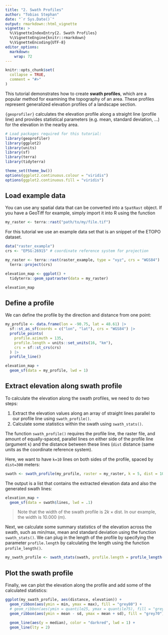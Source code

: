 ```yaml
---
title: "2. Swath Profiles"
author: "Tobias Stephan"
date: "`r Sys.Date()`"
output: rmarkdown::html_vignette
vignette: >
  %\VignetteIndexEntry{2. Swath Profiles}
  %\VignetteEngine{knitr::rmarkdown}
  %\VignetteEncoding{UTF-8}
editor_options: 
  markdown: 
    wrap: 72
---
```


```r
knitr::opts_chunk$set(
  collapse = TRUE,
  comment = "#>"
)
```

This tutorial demonstrates how to create **swath profiles**, which are a 
popular method for examining the topography of an
area. These profiles represent generalized elevation profiles of a
landscape section.

`{geoprofiler}` calculates the elevation profile along a straight line
(profile line) and provides statistical parameters (e.g. mean, standard
deviation, ...) for the elevation in the nearby area.

```r
# Load packages required for this tutorial:
library(geoprofiler)
library(ggplot2)
library(units)
library(sf)
library(terra)
library(tidyterra)

theme_set(theme_bw())
options(ggplot2.continuous.colour = "viridis")
options(ggplot2.continuous.fill = "viridis")
```

## Load example data

You can use any spatial data that can be converted into a `SpatRast`
object. If you have a GeoTiff for example, simply import it into R using
the function

```r
my_raster <- terra::rast("path/to/my/file.tif")
```

For this tutorial we use an example data set that is an snippet of the
ETOPO dataset.

```r
data("raster_example")
crs <- "EPSG:26915" # coordinate reference system for projection

my_raster <- terra::rast(raster_example, type = "xyz", crs = "WGS84") |>
  terra::project(crs)

elevation_map <- ggplot() +
  tidyterra::geom_spatraster(data = my_raster)

elevation_map
```

## Define a profile

We can define the profile by the direction and distance from one point:

```r
my_profile <- data.frame(lon = -90.75, lat = 48.61) |>
  sf::st_as_sf(coords = c("lon", "lat"), crs = "WGS84") |>
  profile_points(
    profile.azimuth = 135,
    profile.length = units::set_units(16, "km"),
    crs = sf::st_crs(crs)
  ) |>
  profile_line()

elevation_map +
  geom_sf(data = my_profile, lwd = 1)
```

## Extract elevation along swath profile

To calculate the elevation along the swath profiles, we need to do two
steps:

1.  Extract the elevation values along an array of straight lines
    parallel to our profile line using `swath_profile()`.
2.  Calculate some statistics within the swath using `swath_stats()`.


The function `swath_profile()` requires the profile line, the raster file, and 
amount of equally-spaced, parallel lines on either side of the profile line 
(argument `k`) and the distance between these lines (`dist` distance (same 
units as the coordinate reference system). 

Here, we want to have `k=10` lines on both sides of the profile, spaced by 
`dist=300` meters:

```r
swath <- swath_profile(my_profile, raster = my_raster, k = 5, dist = 1000)
```

The output is a list that contains the extracted elevation data and also the 
generated swath lines:

```r
elevation_map +
  geom_sf(data = swath$lines, lwd = .1)
```
 > Note that the width of the swath profile is $2k \times \text{dist}$. 
 In our example, the width is 10.000 (m).


Next, we calculate some summary statistics of the elevation across the swath, 
such as 
min/max, mean and standard deviation using the function `swath_stats()`. We 
can plug in the length of the profile by specifying the parameter
`profile.length` by calculating the length using the function 
`profile_length()`.

```r
my_swath_profile <- swath_stats(swath, profile.length = profile_length(my_profile))
```

## Plot the swath profile

Finally, we can plot the elevation along the profile and add some of the 
calculated statistics:

```r
ggplot(my_swath_profile, aes(distance, elevation)) +
  geom_ribbon(aes(ymin = min, ymax = max), fill = "grey80") +
  # geom_ribbon(aes(ymin = quantile25, ymax = quantile75), fill = "grey70") +
  geom_ribbon(aes(ymin = mean - sd, ymax = mean + sd), fill = "grey70") +

  geom_line(aes(y = median), color = "darkred", lwd = 1) +
  geom_line(lty = 2)
```
